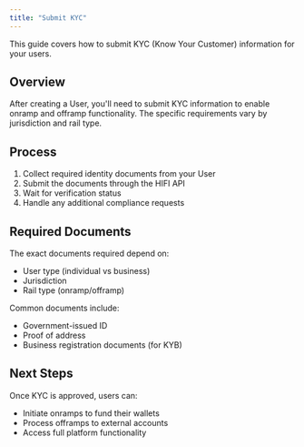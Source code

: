 ```yaml
---
title: "Submit KYC"
---
```


This guide covers how to submit KYC (Know Your Customer) information for your users.

## Overview

After creating a User, you'll need to submit KYC information to enable onramp and offramp functionality. The specific requirements vary by jurisdiction and rail type.

## Process

1. Collect required identity documents from your User
2. Submit the documents through the HIFI API
3. Wait for verification status
4. Handle any additional compliance requests

## Required Documents

The exact documents required depend on:

- User type (individual vs business)
- Jurisdiction
- Rail type (onramp/offramp)

Common documents include:

- Government-issued ID
- Proof of address
- Business registration documents (for KYB)

## Next Steps

Once KYC is approved, users can:

- Initiate onramps to fund their wallets
- Process offramps to external accounts
- Access full platform functionality
